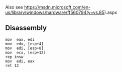 Also see https://msdn.microsoft.com/en-us/library/windows/hardware/ff560794(v=vs.85).aspx

== Disassembly ==

<pre>
mov  eax, edi
mov  edx, [esp+4]
mov  edi, [esp+8]
mov  ecx, [esp+12]
rep insw
mov  edi, eax
ret 12
</pre>
